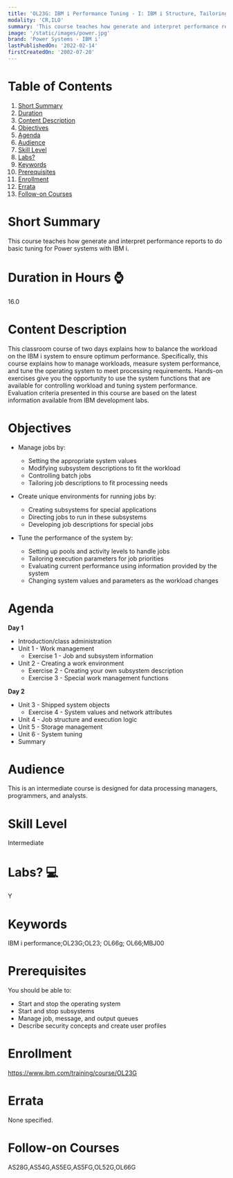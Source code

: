 ```yaml
---
title: 'OL23G: IBM i Performance Tuning - I: IBM i Structure, Tailoring and Basic Tuning'
modality: 'CR,ILO'
summary: 'This course teaches how generate and interpret performance reports to do basic tuning for Power systems with IBM i.                                '
image: '/static/images/power.jpg'
brand: 'Power Systems - IBM i'
lastPublishedOn: '2022-02-14'
firstCreatedOn: '2002-07-20'
---
```

# Table of Contents
1.  [Short Summary](#short-summary)
2.  [Duration](#duration-in-hours-)
3.  [Content Description](#content-description)
4.  [Objectives](#objectives)
5.  [Agenda](#agenda)
6.  [Audience](#audience)
7.  [Skill Level](#skill-level)
8.  [Labs?](#labs-)
9.  [Keywords](#keywords)
10. [Prerequisites](#prerequisites)
11. [Enrollment](#enrollment)
12. [Errata](#errata)
13. [Follow-on Courses](#follow-on-courses)

# Short Summary
This course teaches how generate and interpret performance reports to do basic tuning for Power systems with IBM i.                                

# Duration in Hours ⌚
16.0

# Content Description
This classroom course of two days explains how to balance the workload on the IBM i system to ensure optimum performance. Specifically, this course explains how to manage workloads, measure system performance, and tune the operating system to meet processing requirements. Hands-on exercises give you the opportunity to use the system functions that are available for controlling workload and tuning system performance. Evaluation criteria presented in this course are based on the latest information available from IBM development labs.



# Objectives
* Manage jobs by:
	+ Setting the appropriate system values
	+ Modifying subsystem descriptions to fit the workload
	+ Controlling batch jobs
	+ Tailoring job descriptions to fit processing needs


* Create unique environments for running jobs by:
	+ Creating subsystems for special applications
	+ Directing jobs to run in these subsystems
	+ Developing job descriptions for special jobs


* Tune the performance of the system by:
	+ Setting up pools and activity levels to handle jobs
	+ Tailoring execution parameters for job priorities
	+ Evaluating current performance using information provided by the system
	+ Changing system values and parameters as the workload changes


# Agenda
**Day 1**

* Introduction/class administration
* Unit 1 - Work management
	+ Exercise 1 - Job and subsystem information
* Unit 2 - Creating a work environment
	+ Exercise 2 - Creating your own subsystem description
	+ Exercise 3 - Special work management functions

**Day 2**

* Unit 3 - Shipped system objects
	+ Exercise 4 - System values and network attributes
* Unit 4 - Job structure and execution logic
* Unit 5 - Storage management
* Unit 6 - System tuning
* Summary


# Audience
This is an intermediate course is designed for data processing managers, programmers, and analysts.



# Skill Level
Intermediate        

# Labs? 💻
Y

# Keywords
IBM i performance;OL23G;OL23; OL66g; OL66;MBJ00

# Prerequisites
You should be able to:


* Start and stop the operating system
* Start and stop subsystems
* Manage job, message, and output queues
* Describe security concepts and create user profiles


# Enrollment
https://www.ibm.com/training/course/OL23G

# Errata
None specified.

# Follow-on Courses
AS28G,AS54G,AS5EG,AS5FG,OL52G,OL66G

